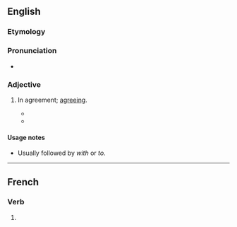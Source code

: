 ==English==

===Etymology===
{{suffix|en|accord|ant}}

===Pronunciation===
* {{a|US}} {{IPA|en|/əˈkɔɹd.ənt/}}

===Adjective===
{{en-adj}}

# In agreement; [[agreeing]].
#: {{syn|en|consonant|harmonious|corresponding|conformable|conforming}}
#* {{quote-book|en|title=The Descent of Man|author=Charles Darwin|year=1871|passage=The breach of this law, even when the breach is known to be strictly '''accordant''' with true morality, has caused many a man more agony than a real crime.}}
#* {{quote-book|en|title=The Captivity An Oratorio|author=Oliver Goldsmith|passage=And now his voice '''accordant''' to the string.|year=1836}}

====Usage notes====
* Usually followed by ''with'' or ''to''.

----

==French==

===Verb===
{{head|fr|present participle}}

# {{present participle of|fr|accorder|nocat=1}}